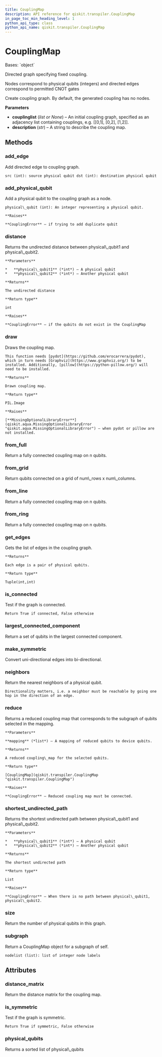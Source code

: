 ```yaml
---
title: CouplingMap
description: API reference for qiskit.transpiler.CouplingMap
in_page_toc_min_heading_level: 1
python_api_type: class
python_api_name: qiskit.transpiler.CouplingMap
---
```


# CouplingMap

<Class id="qiskit.transpiler.CouplingMap" isDedicatedPage={true} github="https://github.com/qiskit/qiskit/tree/stable/0.18/qiskit/transpiler/coupling.py" signature="CouplingMap(couplinglist=None, description=None)">
  Bases: `object`

  Directed graph specifying fixed coupling.

  Nodes correspond to physical qubits (integers) and directed edges correspond to permitted CNOT gates

  Create coupling graph. By default, the generated coupling has no nodes.

  **Parameters**

  *   **couplinglist** (*list or None*) – An initial coupling graph, specified as an adjacency list containing couplings, e.g. \[\[0,1], \[0,2], \[1,2]].
  *   **description** (*str*) – A string to describe the coupling map.

  ## Methods

  ### add\_edge

  <Function id="qiskit.transpiler.CouplingMap.add_edge" name="add_edge" signature="CouplingMap.add_edge(src, dst)">
    Add directed edge to coupling graph.

    src (int): source physical qubit dst (int): destination physical qubit
  </Function>

  ### add\_physical\_qubit

  <Function id="qiskit.transpiler.CouplingMap.add_physical_qubit" name="add_physical_qubit" signature="CouplingMap.add_physical_qubit(physical_qubit)">
    Add a physical qubit to the coupling graph as a node.

    physical\_qubit (int): An integer representing a physical qubit.

    **Raises**

    **CouplingError** – if trying to add duplicate qubit
  </Function>

  ### distance

  <Function id="qiskit.transpiler.CouplingMap.distance" name="distance" signature="CouplingMap.distance(physical_qubit1, physical_qubit2)">
    Returns the undirected distance between physical\_qubit1 and physical\_qubit2.

    **Parameters**

    *   **physical\_qubit1** (*int*) – A physical qubit
    *   **physical\_qubit2** (*int*) – Another physical qubit

    **Returns**

    The undirected distance

    **Return type**

    int

    **Raises**

    **CouplingError** – if the qubits do not exist in the CouplingMap
  </Function>

  ### draw

  <Function id="qiskit.transpiler.CouplingMap.draw" name="draw" signature="CouplingMap.draw()">
    Draws the coupling map.

    This function needs [pydot](https://github.com/erocarrera/pydot), which in turn needs [Graphviz](https://www.graphviz.org/) to be installed. Additionally, [pillow](https://python-pillow.org/) will need to be installed.

    **Returns**

    Drawn coupling map.

    **Return type**

    PIL.Image

    **Raises**

    [**MissingOptionalLibraryError**](qiskit.aqua.MissingOptionalLibraryError "qiskit.aqua.MissingOptionalLibraryError") – when pydot or pillow are not installed.
  </Function>

  ### from\_full

  <Function id="qiskit.transpiler.CouplingMap.from_full" name="from_full" signature="classmethod CouplingMap.from_full(num_qubits, bidirectional=True)">
    Return a fully connected coupling map on n qubits.
  </Function>

  ### from\_grid

  <Function id="qiskit.transpiler.CouplingMap.from_grid" name="from_grid" signature="classmethod CouplingMap.from_grid(num_rows, num_columns, bidirectional=True)">
    Return qubits connected on a grid of num\_rows x num\_columns.
  </Function>

  ### from\_line

  <Function id="qiskit.transpiler.CouplingMap.from_line" name="from_line" signature="classmethod CouplingMap.from_line(num_qubits, bidirectional=True)">
    Return a fully connected coupling map on n qubits.
  </Function>

  ### from\_ring

  <Function id="qiskit.transpiler.CouplingMap.from_ring" name="from_ring" signature="classmethod CouplingMap.from_ring(num_qubits, bidirectional=True)">
    Return a fully connected coupling map on n qubits.
  </Function>

  ### get\_edges

  <Function id="qiskit.transpiler.CouplingMap.get_edges" name="get_edges" signature="CouplingMap.get_edges()">
    Gets the list of edges in the coupling graph.

    **Returns**

    Each edge is a pair of physical qubits.

    **Return type**

    Tuple(int,int)
  </Function>

  ### is\_connected

  <Function id="qiskit.transpiler.CouplingMap.is_connected" name="is_connected" signature="CouplingMap.is_connected()">
    Test if the graph is connected.

    Return True if connected, False otherwise
  </Function>

  ### largest\_connected\_component

  <Function id="qiskit.transpiler.CouplingMap.largest_connected_component" name="largest_connected_component" signature="CouplingMap.largest_connected_component()">
    Return a set of qubits in the largest connected component.
  </Function>

  ### make\_symmetric

  <Function id="qiskit.transpiler.CouplingMap.make_symmetric" name="make_symmetric" signature="CouplingMap.make_symmetric()">
    Convert uni-directional edges into bi-directional.
  </Function>

  ### neighbors

  <Function id="qiskit.transpiler.CouplingMap.neighbors" name="neighbors" signature="CouplingMap.neighbors(physical_qubit)">
    Return the nearest neighbors of a physical qubit.

    Directionality matters, i.e. a neighbor must be reachable by going one hop in the direction of an edge.
  </Function>

  ### reduce

  <Function id="qiskit.transpiler.CouplingMap.reduce" name="reduce" signature="CouplingMap.reduce(mapping)">
    Returns a reduced coupling map that corresponds to the subgraph of qubits selected in the mapping.

    **Parameters**

    **mapping** (*list*) – A mapping of reduced qubits to device qubits.

    **Returns**

    A reduced coupling\_map for the selected qubits.

    **Return type**

    [CouplingMap](qiskit.transpiler.CouplingMap "qiskit.transpiler.CouplingMap")

    **Raises**

    **CouplingError** – Reduced coupling map must be connected.
  </Function>

  ### shortest\_undirected\_path

  <Function id="qiskit.transpiler.CouplingMap.shortest_undirected_path" name="shortest_undirected_path" signature="CouplingMap.shortest_undirected_path(physical_qubit1, physical_qubit2)">
    Returns the shortest undirected path between physical\_qubit1 and physical\_qubit2.

    **Parameters**

    *   **physical\_qubit1** (*int*) – A physical qubit
    *   **physical\_qubit2** (*int*) – Another physical qubit

    **Returns**

    The shortest undirected path

    **Return type**

    List

    **Raises**

    **CouplingError** – When there is no path between physical\_qubit1, physical\_qubit2.
  </Function>

  ### size

  <Function id="qiskit.transpiler.CouplingMap.size" name="size" signature="CouplingMap.size()">
    Return the number of physical qubits in this graph.
  </Function>

  ### subgraph

  <Function id="qiskit.transpiler.CouplingMap.subgraph" name="subgraph" signature="CouplingMap.subgraph(nodelist)">
    Return a CouplingMap object for a subgraph of self.

    nodelist (list): list of integer node labels
  </Function>

  ## Attributes

  ### distance\_matrix

  <Attribute id="qiskit.transpiler.CouplingMap.distance_matrix" name="distance_matrix">
    Return the distance matrix for the coupling map.
  </Attribute>

  ### is\_symmetric

  <Attribute id="qiskit.transpiler.CouplingMap.is_symmetric" name="is_symmetric">
    Test if the graph is symmetric.

    Return True if symmetric, False otherwise
  </Attribute>

  ### physical\_qubits

  <Attribute id="qiskit.transpiler.CouplingMap.physical_qubits" name="physical_qubits">
    Returns a sorted list of physical\_qubits
  </Attribute>
</Class>

